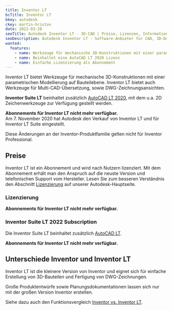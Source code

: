 ```yaml
---
title: Inventor LT
bcTitle: Inventor LT
bkey: autodesk
ckey: martin-hristov
date: 2022-03-28
seoTitle: Autodesk Inventor LT - 3D-CAD | Preise, Lizenzen, Informationen
seoDescription: Autodesk Inventor LT - Software-Anbieter für CAD, 3D-Design, Architektur, Produktfertigung | Wir beraten Sie individuell zu Fragen bei Lizenzierung und Kosten.
wanted:
  features:
    - name: Werkzeuge für mechanische 3D-Konstruktionen mit einer parametrischen Modellierung auf Bauteilebene
    - name: Beinhaltet eine AutoCAD LT 2020 Lizenz
    - name: Einfache Lizenzierung als Abonnement
---
```




<Intro>

  Inventor LT bietet Werkzeuge für mechanische 3D-Konstruktionen mit einer parametrischen Modellierung auf Bauteilebene. Inventor LT bietet auch Werkzeuge für Multi-CAD-Übersetzung, sowie DWG-Zeichnungsansichten.

  **Inventor Suite LT** beinhaltet zusätzlich [AutoCAD LT 2020](/hersteller/autodesk/autocad/), mit dem u.a. 2D Zeichenwerkzeuge zur Verfügung gestellt werden.



</Intro>

<TOC />


<Info>

**Abonnements für Inventor LT nicht mehr verfügbar.**<br />
Am 7. November 2020 hat Autodesk den Verkauf von Inventor LT und für Inventor LT Suite eingestellt.

Diese Änderungen an der Inventor-Produktfamilie gelten nicht für Inventor Professional.

</Info>



## Preise

 Inventor LT ist ein Abonnement und wird nach Nutzern lizenziert. Mit dem Abonnement erhält man den Anspruch auf die neuste Version und telefonischen Support vom Hersteller. Lesen Sie zum besseren Verständnis den Abschnitt	[Lizenzierung](/hersteller/autodesk/#lizenzierung) auf unserer Autodesk-Hauptseite.



### Lizenzierung


<Info>

**Abonnements für Inventor LT nicht mehr verfügbar.**

</Info>


### Inventor Suite LT 2022 Subscription

  Die Inventor Suite LT beinhaltet zusätzlich [AutoCAD LT](/hersteller/autodesk/autocad/).


<Info>

**Abonnements für Inventor LT nicht mehr verfügbar.**<br />

</Info>


## Unterschiede Inventor und Inventor LT

 Inventor LT ist die kleinere Version von Inventor und eignet sich für einfache Erstellung von 3D-Bauteilen und Fertigung von DWG-Zeichnungen.

 Große Produktentwürfe sowie Planungsdokumentationen lassen sich nur mit der großen Version Inventor erstellen.

 Siehe dazu auch den Funktionsvergleich [Inventor vs. Inventor LT](https://www.autodesk.de/products?sorting=a_z&menu=show&page=2&compare=inventor-lt&compare=inventor#).

